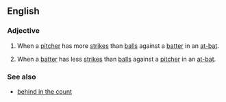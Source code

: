 ==English==

===Adjective===
{{en-adj|head=[[ahead]] in the [[count]]|-}}

# {{baseball}} When a [[pitcher]] has more [[strike]]s than [[ball]]s against a [[batter]] in an [[at-bat]].
# {{baseball}} When a [[batter]] has less [[strike]]s than [[ball]]s against a [[pitcher]] in an [[at-bat]].

===See also===
* [[behind in the count]]